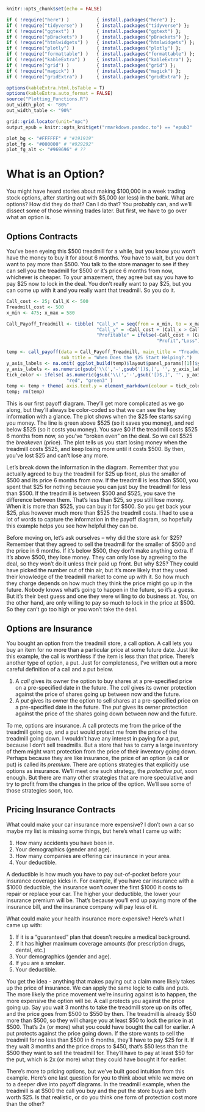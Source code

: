 <!-- Each chapter is set to compile separately - include "global" set-up -->

```r
knitr::opts_chunk$set(echo = FALSE)

if ( !require("here") )          { install.packages("here") };            require(here)
if ( !require("tidyverse") )     { install.packages("tidyverse") };       require(tidyverse)
if ( !require("ggtext") )        { install.packages("ggtext") };          require(ggtext)
if ( !require("pBrackets") )     { install.packages("pBrackets") };       require(pBrackets)
if ( !require("htmlwidgets") )   { install.packages("htmlwidgets") };     require(htmlwidgets)
if ( !require("plotly") )        { install.packages("plotly") };          require(plotly)
if ( !require("formattable") )   { install.packages("formattable") };     require(formattable)
if ( !require("kableExtra") )    { install.packages("kableExtra") };      require(kableExtra)
if ( !require("grid") )          { install.packages("grid") };            require(grid)
if ( !require("magick") )        { install.packages("magick") };          require(magick)
if ( !require("gridExtra") )     { install.packages("gridExtra") };       require(gridExtra)

options(kableExtra.html.bsTable = T)
options(kableExtra.auto_format = FALSE)
source("Plotting_Functions.R")
out_width_plot <- "80%"
out_width_table <- "90%"

grid::grid.locator(unit="npc") 
output_epub = knitr::opts_knit$get("rmarkdown.pandoc.to") == "epub3"
```

``` r
plot_bg <- "#FFFFFF" # "#191919"
plot_fg <- "#000000" # "#929292"
plot_fg_alt <- "#969696" # ??
```

# What is an Option? 

You might have heard stories about making \$100,000 in a week trading stock options, after starting out with $5,000 (or less) in the bank. What are options? How did they do that? Can I do that? You probably can, and we'll dissect some of those winning trades later. But first, we have to go over what an option is.


## Options Contracts

You've been eyeing this \$500 treadmill for a while, but you know you won't have the money to buy it for about 6 months. You have to wait, but you don't want to pay more than \$500. You talk to the store manager to see if they can sell you the treadmill for \$500 or it's price 6 months from now, whichever is cheaper. To your amazement, they agree but say you have to pay \$25 now to lock in the deal. You don't really want to pay \$25, but you can come up with it and you really want that treadmill. So you do it.

```r
Call_cost <- 25; Call_K <- 500
Treadmill_cost <- 500
x_min <- 475; x_max = 580

Call_Payoff_Treadmill <- tibble( "Call_x" = seq(from = x_min, to = x_max, by = 0.01),
                                 "Call_y" = -Call_cost + (Call_x > Call_K)*(Call_x-Call_K),
                                 "Profitable" = ifelse(-Call_cost + (Call_x > Call_K)*(Call_x-Call_K) > 0, 
                                                       "Profit","Loss") )

temp <- call_payoff(data = Call_Payoff_Treadmill, main_title = "Treadmill Cost In 6 Months.",
                    sub_title = "When Does the $25 Start Helping?.")
y_axis_labels <- na.omit( ggplot_build(temp)$layout$panel_params[[1]]$y$get_labels() )
y_axis_labels <- as.numeric(gsub('\\(','-',gsub('[)$,]', '', y_axis_labels)))
tick_color <- ifelse( as.numeric(gsub('\\(','-',gsub('[)$,]', '', y_axis_labels))) < 0,
                      "red", "green3" )
temp <- temp + theme( axis.text.y = element_markdown(colour = tick_color) )
temp; rm(temp)
```

This is our first payoff diagram. They'll get more complicated as we go along, but they'll always be color-coded so that we can see the key information with a glance. The plot shows when the \$25 fee starts saving you money. The line is green above \$525 (so it saves you money), and red below \$525 (so it costs you money). You save \$0 if the treadmill costs \$525 6 months from now, so you've "broken even" on the deal. So we call \$525 the *breakeven* (price). The plot tells us you start losing money when the treadmill costs \$525, and keep losing more until it costs \$500. By then, you've lost \$25 and can't lose any more.

Let's break down the information in the diagram. Remember that you actually agreed to buy the treadmill for \$25 up front, plus the smaller of \$500 and its price 6 months from now. If the treadmill is less than \$500, you spent that \$25 for nothing because you can just buy the treadmill for less than \$500. If the treadmill is between \$500 and \$525, you save the difference between them. That's less than \$25, so you still lose money. When it is more than \$525, you can buy it for \$500. So you get back your \$25, plus however much more than \$525 the treadmll costs. I had to use a lot of words to capture the information in the payoff diagram, so hopefully this example helps you see how helpful they can be.

Before moving on, let's ask ourselves -- why did the store ask for \$25? Remember that they agreed to sell the treadmill for the smaller of \$500 and the price in 6 months. If it's below \$500, they don't make anything extra. If it's above \$500, they lose money. They can only lose by agreeing to the deal, so they won't do it unless their paid up front. But why \$25? They could have picked the number out of thin air, but it's more likely that they used their knowledge of the treadmill market to come up with it. So how much they charge depends on how much they think the price might go up in the future. Nobody knows what's going to happen in the future, so it's a guess. But it's their best guess and one they were willing to do business at. You, on the other hand, are only willing to pay so much to lock in the price at \$500. So they can't go too high or you won't take the deal. 


## Options are Insurance

You bought an option from the treadmill store, a call option. A call lets you buy an item for no more than a particular price at some future date. Just like this example, the call is worthless if the item is less than that price. There's another type of option, a put. Just for completeness, I've written out a more careful definition of a call and a put below. 

  1. A *call* gives its owner the option to buy shares at a pre-specified price on a pre-specified date in the future. The *call* gives its owner protection against the price of shares going up between now and the future.
  2. A *put* gives its owner the option to sell shares at a pre-specified price on a pre-specified date in the future. The *put* gives its owner protection against the price of the shares going down between now and the future.

To me, options are insurance. A call protects me from the price of the treadmill going up, and a put would protect me from the price of the treadmill going down. I wouldn't have any interest in paying for a put, because I don't sell treadmills. But a store that has to carry a large inventory of them might want protection from the price of their inventory going down. Perhaps because they are like insurance, the price of an option (a call or put) is called its *premium*. There are options strategies that explicitly use options as insurance. We'll meet one such strategy, the *protective put*, soon enough. But there are many other strategies that are more speculative and try to profit from the changes in the price of the option. We'll see some of those strategies soon, too. 


## Pricing Insurance Contracts

What could make your car insurance more expensive? I don't own a car so maybe my list is missing some things, but here's what I came up with: 

  1. How many accidents you have been in. 
  2. Your demographics (gender and age).
  3. How many companies are offering car insurance in your area.
  4. Your deductible. 
  
A deductible is how much you have to pay out-of-pocket before your insurance coverage kicks in. For example, if you have car insurance with a \$1000 deductible, the insurance won't cover the first \$1000 it costs to repair or replace your car. The higher your deductible, the lower your insurance premium will be. That's because you'll end up paying more of the insurance bill, and the insurance company will pay less of it. 

What could make your health insurance more expensive? Here's what I came up with: 

  1. If it is a "guaranteed" plan that doesn't require a medical background.
  2. If it has higher maximum coverage amounts (for prescription drugs, dental, etc.)
  3. Your demographics (gender and age).
  4. If you are a smoker. 
  5. Your deductible. 
  
You get the idea - anything that makes paying out a claim more likely takes up the price of insurance. We can apply the same logic to calls and puts. The more likely the price movement we're insuring against is to happen, the more expensive the option will be. A call protects you against the price going up.  Say you wait 3 months to take the treadmill store up on its offer, and the price goes from \$500 to \$550 by then. The treadmill is already \$50 more than \$500, so they will charge you at least \$50 to lock the price in at \$500. That's 2x (or more) what you could have bought the call for earlier. A put protects against the price going down. If the store wants to sell the treadmill for no less than \$500 in 6 months, they'll have to pay \$25 for it. If they wait 3 months and the price drops to \$450, that's \$50 less than the \$500 they want to sell the treadmill for. They'll have to pay at least \$50 for the put, which is 2x (or more) what they could have bought it for earlier.

There's more to pricing options, but we've built good intuition from this example. Here's one last question for you to think about while we move on to a deeper dive into payoff diagrams. In the treadmill example, when the treadmill is at \$500 the call you buy and the put the store buys are both worth \$25. Is that realistic, or do you think one form of protection cost more than the other? 